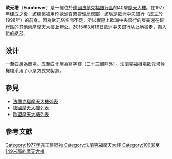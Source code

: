 {{Infobox building
| building_name   = 歐元塔<br>Eurotower
| image           = [[File:Frankfurt_Eurotower.20130603.jpg|250px]]
| location        = {{GER}}[[黑森州|黑森州]][[法蘭克福|法蘭克福]]Kaiserstraße 29
| coordinates     = {{coord|50.1095|8.6740|region:DE-HE_type:landmark|display=title,inline}}
| completion_date = 1973 - 1977
| building_type   = 辦公大樓
| architectural_style = [[現代主義建築|現代主義]]
| roof            = {{convert|148|m|abbr=on}}
| floor_count     = 39和5層地下室
| elevator_count  = 16
| cost            =
| floor_area      = {{convert|78000|m2}}
| architect       = Richard Heil<br>Johannes Krahn
| engineer        = [[菲利普·霍爾茨曼|菲利普·霍爾茨曼]]<br>Walter Bau AG<br>König Heunisch und Partner
| main_contractor = [[菲利普·霍爾茨曼|菲利普·霍爾茨曼]]
| developer       =
| owner           =
| management      =
| references      = <ref>{{ctbuh|4112}}</ref><ref>{{emporis|109674}}</ref><ref>{{skyscraperpage|1408}}</ref><ref>{{structurae|s0004671}}</ref>
}}

'''歐元塔'''（'''Eurotower'''）是一座位於[[德國|德國]][[法蘭克福|法蘭克福]][[銀行區_(法蘭克福)|銀行區]]的40層[[摩天大樓|摩天大樓]]。在1977年建成之後，該建築被用作[[歐洲貨幣管理局|歐洲貨幣管理局]]總部，該局是歐洲中央銀行（成立於1998年）的前身。因為歐元塔空間不足，所以實際上歐洲中央銀行的雇員還在銀行區的其他兩座摩天大樓上辦公。2015年3月18日歐洲中央銀行从此地搬走，搬入[[歐洲中央銀行總部|新的總部]]。

==设计==
一至四層為商場，五至四十層為寫字樓（二十三層除外）。法蘭克福機場歐元塔候機樓采用了小屋方式來製造。

==參見==
* [[法蘭克福摩天大樓列表|法蘭克福摩天大樓列表]]
* [[德國摩天大樓列表|德國摩天大樓列表]]
* [[歐盟摩天大樓列表|歐盟摩天大樓列表]]

==參考文獻==
{{Reflist}}
{{commons category|Eurotower, Frankfurt}}
{{摩天大樓}}
[[Category:1977年完工建築物|Category:1977年完工建築物]]
[[Category:法蘭克福摩天大樓|Category:法蘭克福摩天大樓]]
[[Category:100米至149米高的摩天大樓|Category:100米至149米高的摩天大樓]]